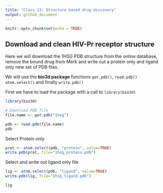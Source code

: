 ```yaml
---
title: "Class 13: Structure based drug discovery"
output: github_document
---
```


```r
knitr::opts_chunk$set(echo = TRUE)
```

## Download and clean HIV-Pr receptor structure

Here we will download the 1HSG PDB structure from the online database,
remove the bound drug from Merk and write out a protein only and ligand only new set of PDB files.

We will use the **bio3d package** functions `get.pdb()`, `read.pdb()` `atom.select()` and finally `write.pdb()`

First we have to load the package with a call to `library(bio3d)`
```r
library(bio3d)

# Download PDB file
file.name <- get.pdb("1hsg")
```

```r
pdb <- read.pdb(file.name)
pdb
```

Select Protein only 
```r
prot <- atom.select(pdb, "protein", value=TRUE)
write.pdb(prot, file="1hsg_protein.pdb")
```

Select and write out ligand only file
```r
lig <- atom.select(pdb, "ligand", value=TRUE)
write.pdb(lig, file="1hsg_ligand.pdb")
```

```r
lig
```


